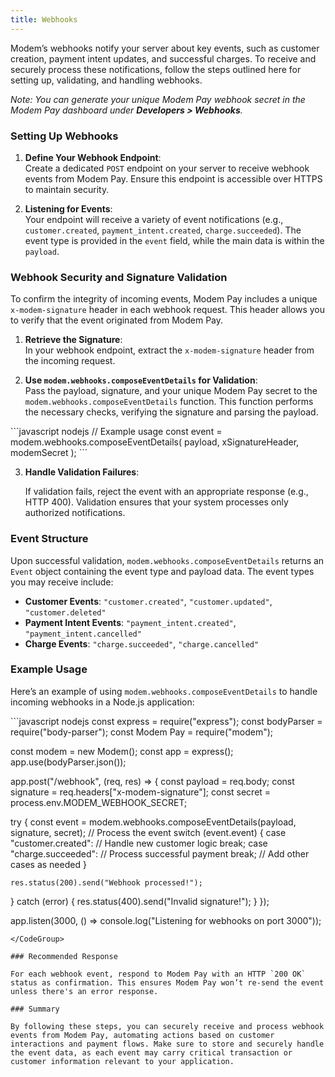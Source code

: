 ```yaml
---
title: Webhooks
---
```


Modem’s webhooks notify your server about key events, such as customer creation, payment intent updates, and successful charges. To receive and securely process these notifications, follow the steps outlined here for setting up, validating, and handling webhooks.

*Note: You can generate your unique Modem Pay webhook secret in the Modem Pay dashboard under **Developers > Webhooks**.*


### Setting Up Webhooks

1. **Define Your Webhook Endpoint**:  
   Create a dedicated `POST` endpoint on your server to receive webhook events from Modem Pay. Ensure this endpoint is accessible over HTTPS to maintain security.

2. **Listening for Events**:  
   Your endpoint will receive a variety of event notifications (e.g., `customer.created`, `payment_intent.created`, `charge.succeeded`). The event type is provided in the `event` field, while the main data is within the `payload`.


### Webhook Security and Signature Validation

To confirm the integrity of incoming events, Modem Pay includes a unique `x-modem-signature` header in each webhook request. This header allows you to verify that the event originated from Modem Pay.

1. **Retrieve the Signature**:  
   In your webhook endpoint, extract the `x-modem-signature` header from the incoming request.

2. **Use `modem.webhooks.composeEventDetails` for Validation**:  
   Pass the payload, signature, and your unique Modem Pay secret to the `modem.webhooks.composeEventDetails` function. This function performs the necessary checks, verifying the signature and parsing the payload.

<CodeGroup>
```javascript nodejs
// Example usage
const event = modem.webhooks.composeEventDetails(
    payload,
    xSignatureHeader,
    modemSecret
);
```
</CodeGroup>

3. **Handle Validation Failures**: 
      
    If validation fails, reject the event with an appropriate response (e.g., HTTP 400). Validation ensures that your system processes only authorized notifications.


### Event Structure

Upon successful validation, `modem.webhooks.composeEventDetails` returns an `Event` object containing the event type and payload data. The event types you may receive include:

- **Customer Events**: `"customer.created"`, `"customer.updated"`, `"customer.deleted"`
- **Payment Intent Events**: `"payment_intent.created"`, `"payment_intent.cancelled"`
- **Charge Events**: `"charge.succeeded"`, `"charge.cancelled"`

### Example Usage

Here’s an example of using `modem.webhooks.composeEventDetails` to handle incoming webhooks in a Node.js application:

<CodeGroup>
```javascript nodejs
const express = require("express");
const bodyParser = require("body-parser");
const Modem Pay = require("modem");

const modem = new Modem();
const app = express();
app.use(bodyParser.json());

app.post("/webhook", (req, res) => {
  const payload = req.body;
  const signature = req.headers["x-modem-signature"];
  const secret = process.env.MODEM_WEBHOOK_SECRET;

  try {
    const event = modem.webhooks.composeEventDetails(payload, signature, secret);
    // Process the event
    switch (event.event) {
      case "customer.created":
        // Handle new customer logic
        break;
      case "charge.succeeded":
        // Process successful payment
        break;
      // Add other cases as needed
    }

    res.status(200).send("Webhook processed!");
  } catch (error) {
    res.status(400).send("Invalid signature!");
  }
});

app.listen(3000, () => console.log("Listening for webhooks on port 3000"));
```
</CodeGroup>

### Recommended Response

For each webhook event, respond to Modem Pay with an HTTP `200 OK` status as confirmation. This ensures Modem Pay won’t re-send the event unless there's an error response.

### Summary

By following these steps, you can securely receive and process webhook events from Modem Pay, automating actions based on customer interactions and payment flows. Make sure to store and securely handle the event data, as each event may carry critical transaction or customer information relevant to your application.
